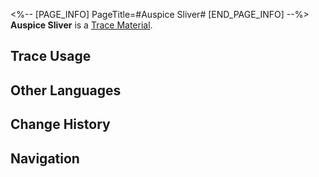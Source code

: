 <%-- [PAGE_INFO]
PageTitle=#Auspice Sliver#
[END_PAGE_INFO] --%>
{{Item Infobox
|id          = 110506
|image       = Item Auspice Sliver.png{{subst:void|<!--$UPLOAD:<<SpriteOutput/ItemFigures/110506.png>-<Item Auspice Sliver.png>-<Item Icons>>-->}}
|type        = Trace Material
|invCategory = Upgrade Materials
|rarity      = 4
|effect      = 
|description = Advanced upgrade material for Traces.
|source1     = [[Echo of War: Skysplitter]]
}}
{{Description|Only in the fleeting moment right before death, when all things appear frozen in time, can the eyes of mortal humans behold the falling forms of these spiritual feathers. Flying Aureus, Spiritus &mdash; its speed is the greatest out of the seven forms of the Reignbow's manifestation.<br /><br />''"I spent a dozen days and nights to hunt it, only to discover it has always been inside my body."''}}
'''Auspice Sliver''' is a [[Trace Material]].

==Trace Usage==
{{Trace Usage}}

==Other Languages==
{{Other Languages
|en   = Auspice Sliver
|zhs  = 吉光片羽
|zht  = 吉光片羽
|ja   = 吉光の羽
|ko   = 길광편우
|es   = Pluma auspiciosa
|fr   = Plume de bon augure
|ru   = Перья души
|th   = Auspice Sliver
|vi   = Di Sản Quý Giá
|de   = Flügel des Glücks
|id   = Auspice Sliver
|pt   = Farpa Auspiciosa
}}

==Change History==
{{Change History|2.5}}

==Navigation==
{{Upgrade Material Navbox}}